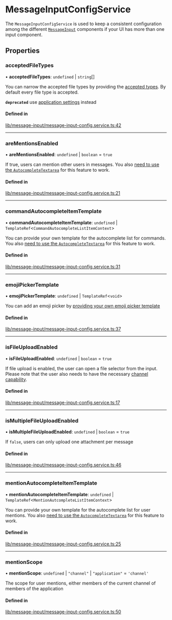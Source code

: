 # MessageInputConfigService

The `MessageInputConfigService` is used to keep a consistent configuration among the different [`MessageInput`](../components/MessageInputComponent.mdx) components if your UI has more than one input component.

## Properties

### acceptedFileTypes

• **acceptedFileTypes**: `undefined` \| `string`[]

You can narrow the accepted file types by providing the [accepted types](https://developer.mozilla.org/en-US/docs/Web/HTML/Element/input/file#accept). By default every file type is accepted.

**`deprecated`** use [application settings](https://getstream.io/chat/docs/javascript/app_setting_overview/?language=javascript#file-uploads) instead

#### Defined in

[lib/message-input/message-input-config.service.ts:42](https://github.com/GetStream/stream-chat-angular/blob/0dd04f8/projects/stream-chat-angular/src/lib/message-input/message-input-config.service.ts#L42)

___

### areMentionsEnabled

• **areMentionsEnabled**: `undefined` \| `boolean` = `true`

If true, users can mention other users in messages. You also [need to use the `AutocompleteTextarea`](../concepts/opt-in-architecture.mdx) for this feature to work.

#### Defined in

[lib/message-input/message-input-config.service.ts:21](https://github.com/GetStream/stream-chat-angular/blob/0dd04f8/projects/stream-chat-angular/src/lib/message-input/message-input-config.service.ts#L21)

___

### commandAutocompleteItemTemplate

• **commandAutocompleteItemTemplate**: `undefined` \| `TemplateRef`<`CommandAutocompleteListItemContext`\>

You can provide your own template for the autocomplete list for commands. You also [need to use the `AutocompleteTextarea`](../concepts/opt-in-architecture.mdx) for this feature to work.

#### Defined in

[lib/message-input/message-input-config.service.ts:31](https://github.com/GetStream/stream-chat-angular/blob/0dd04f8/projects/stream-chat-angular/src/lib/message-input/message-input-config.service.ts#L31)

___

### emojiPickerTemplate

• **emojiPickerTemplate**: `undefined` \| `TemplateRef`<`void`\>

You can add an emoji picker by [providing your own emoji picker template](../code-examples/emoji-picker.mdx)

#### Defined in

[lib/message-input/message-input-config.service.ts:37](https://github.com/GetStream/stream-chat-angular/blob/0dd04f8/projects/stream-chat-angular/src/lib/message-input/message-input-config.service.ts#L37)

___

### isFileUploadEnabled

• **isFileUploadEnabled**: `undefined` \| `boolean` = `true`

If file upload is enabled, the user can open a file selector from the input. Please note that the user also needs to have the necessary [channel capability](https://getstream.io/chat/docs/javascript/channel_capabilities/?language=javascript).

#### Defined in

[lib/message-input/message-input-config.service.ts:17](https://github.com/GetStream/stream-chat-angular/blob/0dd04f8/projects/stream-chat-angular/src/lib/message-input/message-input-config.service.ts#L17)

___

### isMultipleFileUploadEnabled

• **isMultipleFileUploadEnabled**: `undefined` \| `boolean` = `true`

If `false`, users can only upload one attachment per message

#### Defined in

[lib/message-input/message-input-config.service.ts:46](https://github.com/GetStream/stream-chat-angular/blob/0dd04f8/projects/stream-chat-angular/src/lib/message-input/message-input-config.service.ts#L46)

___

### mentionAutocompleteItemTemplate

• **mentionAutocompleteItemTemplate**: `undefined` \| `TemplateRef`<`MentionAutcompleteListItemContext`\>

You can provide your own template for the autocomplete list for user mentions. You also [need to use the `AutocompleteTextarea`](../concepts/opt-in-architecture.mdx) for this feature to work.

#### Defined in

[lib/message-input/message-input-config.service.ts:25](https://github.com/GetStream/stream-chat-angular/blob/0dd04f8/projects/stream-chat-angular/src/lib/message-input/message-input-config.service.ts#L25)

___

### mentionScope

• **mentionScope**: `undefined` \| ``"channel"`` \| ``"application"`` = `'channel'`

The scope for user mentions, either members of the current channel of members of the application

#### Defined in

[lib/message-input/message-input-config.service.ts:50](https://github.com/GetStream/stream-chat-angular/blob/0dd04f8/projects/stream-chat-angular/src/lib/message-input/message-input-config.service.ts#L50)
